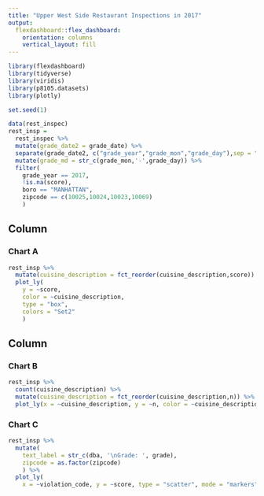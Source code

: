 ```yaml
---
title: "Upper West Side Restaurant Inspections in 2017"
output: 
  flexdashboard::flex_dashboard:
    orientation: columns
    vertical_layout: fill
---
```


```r
library(flexdashboard)
library(tidyverse)
library(viridis)
library(p8105.datasets)
library(plotly)
```

```r
set.seed(1)

data(rest_inspec)
rest_insp = 
  rest_inspec %>% 
  mutate(grade_date2 = grade_date) %>% 
  separate(grade_date2, c("grade_year","grade_mon","grade_day"),sep = "-") %>% 
  mutate(grade_md = str_c(grade_mon,'-',grade_day)) %>% 
  filter(
    grade_year == 2017,
    !is.na(score),
    boro == "MANHATTAN",
    zipcode == c(10025,10024,10023,10069)
    )
```


Column {data-width=650}
-----------------------------------------------------------------------

### Chart A

```r
rest_insp %>% 
  mutate(cuisine_description = fct_reorder(cuisine_description,score)) %>% 
  plot_ly(
    y = ~score,
    color = ~cuisine_description,
    type = "box",
    colors = "Set2"
    )
```

Column {data-width=350}
-----------------------------------------------------------------------

### Chart B

```r
rest_insp %>% 
  count(cuisine_description) %>%
  mutate(cuisine_description = fct_reorder(cuisine_description,n)) %>% 
  plot_ly(x = ~cuisine_description, y = ~n, color = ~cuisine_description, type = "bar", colors = "Set2")
```

### Chart C

```r
rest_insp %>% 
  mutate(
    text_label = str_c(dba, '\nGrade: ', grade),
    zipcode = as.factor(zipcode)
    ) %>% 
  plot_ly(
    x = ~violation_code, y = ~score, type = "scatter", mode = "markers",color = ~critical_flag, text = ~text_label, colors = "Set2")
```

